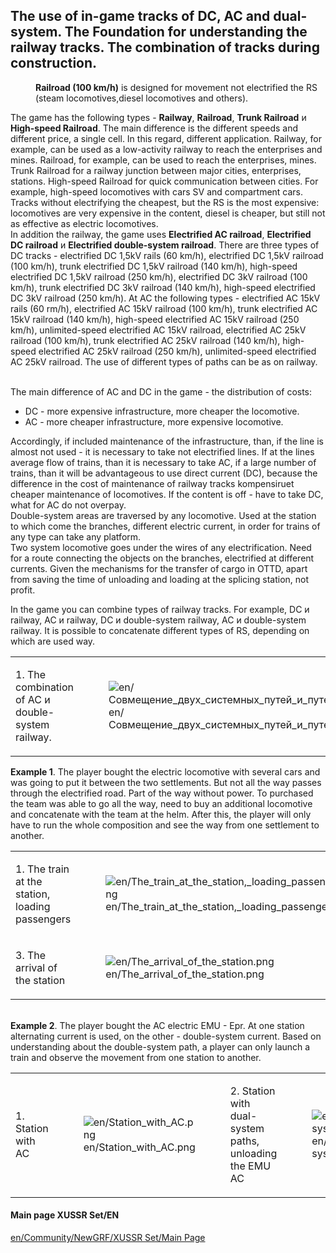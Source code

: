 ==The use of in-game tracks of DC, AC and dual-system. The Foundation for understanding the railway tracks. The combination of tracks during construction.==
:'''Railroad (100 km/h)''' is designed for movement not electrified the RS (steam locomotives,diesel locomotives and others). 
The game has the following types - '''Railway''', '''Railroad''', '''Trunk Railroad''' и '''High-speed Railroad'''. The main difference is the different speeds and different price, a single cell. In this regard, different application. Railway, for example, can be used as a low-activity railway to reach the enterprises and mines. Railroad, for example, can be used to reach the enterprises, mines. Trunk Railroad for a railway junction between major cities, enterprises, stations. High-speed Railroad for quick communication between cities. For example, high-speed locomotives with cars SV and compartment cars. Tracks without electrifying the cheapest, but the RS is the most expensive: locomotives are very expensive in the content, diesel is cheaper, but still not as effective as electric locomotives.
<br> In addition the railway, the game uses '''Electrified AC railroad''', '''Electrified DC railroad''' и '''Electrified double-system railroad '''. 
There are three types of DC tracks -  electrified DC  1,5kV rails (60 km/h), electrified DC  1,5kV railroad (100 km/h), trunk electrified DC 1,5kV railroad (140 km/h), high-speed electrified DC 1,5kV railroad (250 km/h), electrified DC  3kV railroad (100 km/h), trunk electrified DC 3kV railroad (140 km/h), high-speed electrified DC 3kV railroad (250 km/h). At AC the following types - electrified AC 15kV rails (60 rm/h), electrified AC 15kV railroad (100 km/h), trunk electrified AC 15kV railroad (140 km/h), high-speed electrified AC 15kV railroad (250 km/h), unlimited-speed electrified AC 15kV railroad, electrified AC 25kV railroad (100 km/h), trunk electrified AC 25kV railroad (140 km/h), high-speed electrified AC 25kV railroad (250 km/h), unlimited-speed electrified AC 25kV railroad. The use of different types of paths can be as on railway.

<br>The main difference of AC and DC in the game - the distribution of costs:
*DC - more expensive infrastructure, more cheaper the locomotive.
*AC - more cheaper  infrastructure, more expensive locomotive.
Accordingly, if included maintenance of the infrastructure, than, if the line is almost not used - it is necessary to take not electrified lines. If at the lines average flow of trains, than it is necessary to take AC, if a large number of trains, than it will be advantageous to use direct current (DC), because the difference in the cost of maintenance of railway tracks kompensiruet cheaper maintenance of locomotives.
If the content is off - have to take DC, what for AC do not overpay. <br>
Double-system areas are traversed by any locomotive. Used at the station to which come the branches, different electric current, in order for trains of any type can take any platform.
<br>Two system locomotive goes under the wires of any electrification. Need for a route connecting the objects on the branches, electrified at different currents. Given the mechanisms for the transfer of cargo in OTTD, apart from saving the time of unloading and loading at the splicing station, not profit.

In the game you can combine types of railway tracks. For example,  DC и railway, AC и railway, DC и double-system railway, AC и double-system railway. It is possible to concatenate different types of RS, depending on which are used way. 
{|class="wikitable"
|-
|1. The combination of AC и double-system railway.
|[[File:en/Совмещение двух системных путей и путей переменного тока.png]]
|2. The combination of railway and AC railway.
|[[File:en/Совмещение автономных путей и путей переменного тока.png]]
|}
'''Example 1'''. The player bought the electric locomotive with several cars and was going to put it between the two settlements. But not all the way passes through the electrified road. Part of the way without power. To purchased the team was able to go all the way, need to buy an additional locomotive and concatenate with the team at the helm. After this, the player will only have to run the whole composition and see the way from one settlement to another.
{|class="wikitable"
|-
|1. The train at the station, loading passengers
|[[File:en/The train at the station, loading passengers.png]]
|2. The passage is not electrified piece.
|[[File:en/The passage is not electrified piece.png]]
|-
|3. The arrival of the station
|[[File:en/The arrival of the station.png]]
|}
<br> '''Example 2'''. The player bought the AC electric EMU - Epr. At one station alternating current is used, on the other - double-system current. Based on understanding about the double-system path, a player can only launch a train and observe the movement from one station to another.
{|class="wikitable"
|-
|1. Station with AC
|[[File:en/Station with AC.png]]
|2. Station with dual-system paths, unloading the EMU AC
|[[File:en/Station with dual-system paths, unloading the EMU AC.png]]
|}

====Main page XUSSR Set/EN====
[[en/Community/NewGRF/XUSSR Set/Main Page]]